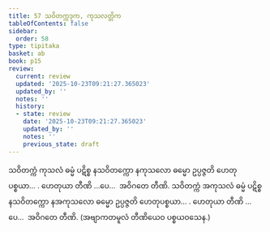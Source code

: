 ```yaml
---
title: 57 သဝိတက္ကဒုက, ကုသလတ္တိက
tableOfContents: false
sidebar:
  order: 58
type: tipitaka
basket: ab
book: p15
review:
  current: review
  updated: '2025-10-23T09:21:27.365023'
  updated_by: ''
  notes: ''
  history:
  - state: review
    date: '2025-10-23T09:21:27.365023'
    updated_by: ''
    notes: ''
    previous_state: draft
---
```



<ReviewStatus review={frontmatter.review} showDetails={true} />

<HypothesisAnnotation frontmatter={frontmatter} />

<DynamicBreadcrumb />

<Division number="66" book="p15" e="ch" v="40" p="233">

<Paragraph number="185" book="p15">
သဝိတက္ကံ ကုသလံ ဓမ္မံ ပဋိစ္စ နသဝိတက္ကော နကုသလော ဓမ္မော ဥပ္ပဇ္ဇတိ ဟေတုပစ္စယာ… . ဟေတုယာ တီဏိ …ပေ…  အဝိဂတေ တီဏိ.
</Paragraph>

<Paragraph number="186" book="p15">
သဝိတက္ကံ အကုသလံ ဓမ္မံ ပဋိစ္စ နသဝိတက္ကော နအကုသလော ဓမ္မော ဥပ္ပဇ္ဇတိ ဟေတုပစ္စယာ… . ဟေတုယာ တီဏိ …ပေ…  အဝိဂတေ တီဏိ. (အဗျာကတမူလံ တီဏိယေဝ ပစ္စယဝသေန.)
</Paragraph>
</Division>